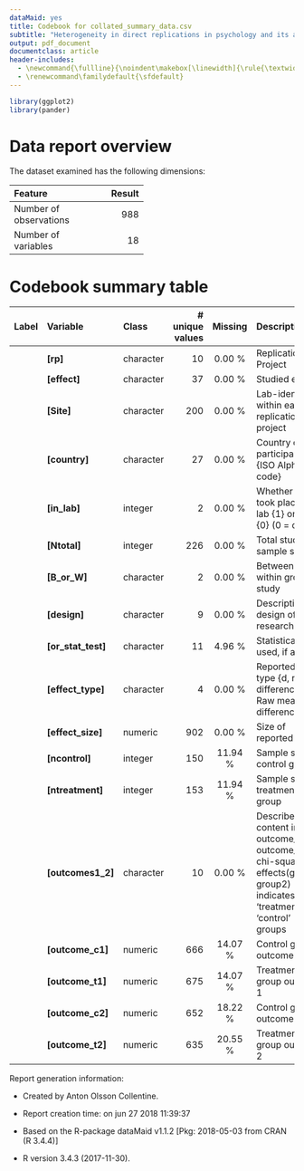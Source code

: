```yaml
---
dataMaid: yes
title: Codebook for collated_summary_data.csv
subtitle: "Heterogeneity in direct replications in psychology and its association with effect size"
output: pdf_document
documentclass: article
header-includes:
  - \newcommand{\fullline}{\noindent\makebox[\linewidth]{\rule{\textwidth}{0.4pt}}}
  - \renewcommand\familydefault{\sfdefault}
---
```

```r
library(ggplot2)
library(pander)
```
# Data report overview
The dataset examined has the following dimensions:


---------------------------------
Feature                    Result
------------------------ --------
Number of observations        988

Number of variables            18
---------------------------------








































# Codebook summary table

-----------------------------------------------------------------------------------------------------
Label   Variable               Class         # unique  Missing  Description                          
                                               values                                                
------- ---------------------- ----------- ---------- --------- -------------------------------------
        **[rp]**               character           10  0.00 %   Replication Project                  

        **[effect]**           character           37  0.00 %   Studied effect                       

        **[Site]**             character          200  0.00 %   Lab-identifier within each           
                                                                replication project                  

        **[country]**          character           27  0.00 %   Country of participants {ISO         
                                                                Alpha-3 code}                        

        **[in\_lab]**          integer              2  0.00 %   Whether study took place in-lab {1}  
                                                                or not {0} (0 = online)              

        **[Ntotal]**           integer            226  0.00 %   Total study sample size              

        **[B\_or\_W]**         character            2  0.00 %   Between or within groups study       

        **[design]**           character            9  0.00 %   Description of design of research    

        **[or\_stat\_test]**   character           11  4.96 %   Statistical test used, if any        

        **[effect\_type]**     character            4  0.00 %   Reported effect type {d, r, Risk     
                                                                difference, Raw mean difference}     

        **[effect\_size]**     numeric            902  0.00 %   Size of reported effect              

        **[ncontrol]**         integer            150  11.94 %  Sample size control group            

        **[ntreatment]**       integer            153  11.94 %  Sample size treatment group          

        **[outcomes1\_2]**     character           10  0.00 %   Describes content in outcome_1 and   
                                                                outcome_2. For chi-square            
                                                                effects(group1, group2) indicates    
                                                                'treatment' and 'control' groups     

        **[outcome\_c1]**      numeric            666  14.07 %  Control group outcome 1              

        **[outcome\_t1]**      numeric            675  14.07 %  Treatment group outcome 1            

        **[outcome\_c2]**      numeric            652  18.22 %  Control group outcome 2              

        **[outcome\_t2]**      numeric            635  20.55 %  Treatment group outcome 2            
-----------------------------------------------------------------------------------------------------


\fullline



Report generation information:

 *  Created by Anton Olsson Collentine.

 *  Report creation time: on jun 27 2018 11:39:37

 *  Based on the R-package dataMaid v1.1.2 [Pkg: 2018-05-03 from CRAN (R 3.4.4)]

 *  R version 3.4.3 (2017-11-30).
